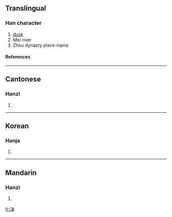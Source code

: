 ==Translingual==
===Han character===
{{Han char|rn=85|rad=水|as=05|sn=8|four=3519<sub>0</sub>|canj=水十木 (EJD)}}
# [[dusk]]
# Mei river
# Zhou dynasty place-name
====References====
{{Han ref|kx=0612.140|dkj=17236|dj=1006.020|hdz=31578.010|uh=6CAC|ud=27820|bh=AA7A|bd=43642}}

----
==Cantonese==
===Hanzi===
{{yue-hanzi|jyut=|y=mut3}}
# {{defn|Cantonese}}

----
==Korean==
===Hanja===
{{ko-hanja|hangeul=매|eumhun=|rv=mae|mr=mae|y=may}}
# {{defn|Korean}}

----
==Mandarin==
===Hanzi===
{{cmn-hanzi|pin=[[mèi]] ([[mei4]]), [[huì]] ([[hui4]])|wg=mei<sup>4</sup>}}
# {{defn|Mandarin}}

[[fr:沬]]